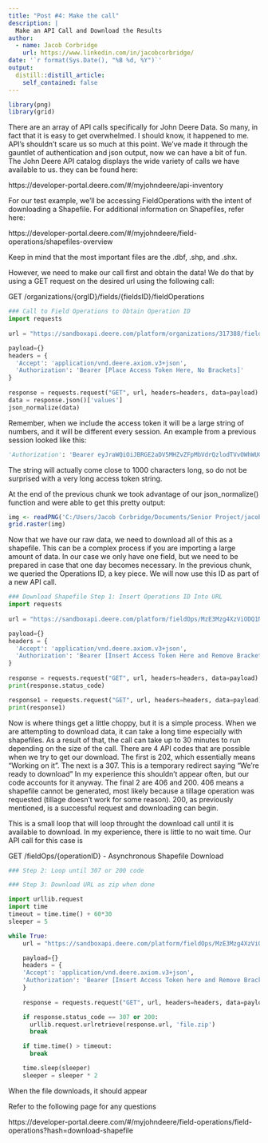 ```yaml
---
title: "Post #4: Make the call"
description: |
  Make an API Call and Download the Results
author:
  - name: Jacob Corbridge
    url: https://www.linkedin.com/in/jacobcorbridge/
date: '`r format(Sys.Date(), "%B %d, %Y")`'
output:
  distill::distill_article:
    self_contained: false
---
```


```r
library(png)
library(grid)
```

There are an array of API calls specifically for John Deere Data. So many, in fact that it is easy to get overwhelmed. I should know, it happened to me. API's shouldn't scare us so much at this point. We've made it through the gauntlet of authentication and json output, now we can have a bit of fun. The John Deere API catalog displays the wide variety of calls we have available to us. they can be found here:

https://developer-portal.deere.com/#/myjohndeere/api-inventory

For our test example, we'll be accessing FieldOperations with the intent of downloading a Shapefile. For additional information on Shapefiles, refer here:

https://developer-portal.deere.com/#/myjohndeere/field-operations/shapefiles-overview

Keep in mind that the most important files are the .dbf, .shp, and .shx. 

However, we need to make our call first and obtain the data! We do that by using a GET request on the desired url using the following call:

GET /organizations/{orgID}/fields/{fieldsID}/fieldOperations

```python
### Call to Field Operations to Obtain Operation ID
import requests
 
url = "https://sandboxapi.deere.com/platform/organizations/317388/fields/34d5eaed-1508-4dc3-87a3-6d489767d8e1/fieldOperations"

payload={}
headers = {
  'Accept': 'application/vnd.deere.axiom.v3+json',
  'Authorization': 'Bearer [Place Access Token Here, No Brackets]'
}
 
response = requests.request("GET", url, headers=headers, data=payload)
data = response.json()['values']
json_normalize(data)
```
Remember, when we include the access token it will be a large string of numbers, and it will be different every session. An example from a previous session looked like this:

```python
'Authorization': 'Bearer eyJraWQiOiJBRGE2aDV5MHZvZFpMbVdrQzlodTVvOWhWUGd5aTJjTjA2dFQ...
```
The string will actually come close to 1000 characters long, so do not be surprised with a very long access token string.

At the end of the previous chunk we took advantage of our json_normalize() function and were able to get this pretty output:

```r
img <- readPNG('C:/Users/Jacob Corbridge/Documents/Senior Project/jacobcorbridge97.github.io/Project_Photos/clean_table.png')
grid.raster(img)
```

Now that we have our raw data, we need to download all of this as a shapefile. This can be a complex process if you are importing a large amount of data. In our case we only have one field, but we need to be prepared in case that one day becomes necessary. In the previous chunk, we queried the Operations ID, a key piece. We will now use this ID as part of a new API call. 

```python
### Download Shapefile Step 1: Insert Operations ID Into URL
import requests
 
url = "https://sandboxapi.deere.com/platform/fieldOps/MzE3Mzg4XzViODQ1NjExY2QwOTk4MGQyMDdiYWVmZg"

payload={}
headers = {
  'Accept': 'application/vnd.deere.axiom.v3+json',
  'Authorization': 'Bearer [Insert Access Token Here and Remove Brackets']
}
 
response = requests.request("GET", url, headers=headers, data=payload)
print(response.status_code)

response1 = requests.request("GET", url, headers=headers, data=payload)
print(response1)
```

Now is where things get a little choppy, but it is a simple process. When we are attempting to download data, it can take a long time especially with shapefiles. As a result of that, the call can take up to 30 minutes to run depending on the size of the call. There are 4 API codes that are possible when we try to get our download. The first is 202, which essentially means "Working on it". The next is a 307. This is a temporary redirect saying "We're ready to download" In my experience this shouldn't appear often, but our code accounts for it anyway. The final 2 are 406 and 200. 406 means a shapefile cannot be generated, most likely because a tillage operation was requested (tillage doesn't work for some reason). 200, as previously mentioned, is a successful request and downloading can begin.

This is a small loop that will loop throught the download call until it is available to download. In my experience, there is little to no wait time. 
Our API call for this case is 

GET /fieldOps/{operationID}	- Asynchronous Shapefile Download

```python
### Step 2: Loop until 307 or 200 code

### Step 3: Download URL as zip when done

import urllib.request
import time
timeout = time.time() + 60*30
sleeper = 5   

while True:
    url = "https://sandboxapi.deere.com/platform/fieldOps/MzE3Mzg4XzViODQ1NjExY2QwOTk4MGQyMDdiYWVmZg"

    payload={}
    headers = {
    'Accept': 'application/vnd.deere.axiom.v3+json',
    'Authorization': 'Bearer [Insert Access Token here and Remove Brackets]'
    }
 
    response = requests.request("GET", url, headers=headers, data=payload)

    if response.status_code == 307 or 200:
      urllib.request.urlretrieve(response.url, 'file.zip')
      break

    if time.time() > timeout: 
      break

    time.sleep(sleeper) 
    sleeper = sleeper * 2
```

When the file downloads, it should appear


Refer to the following page for any questions

https://developer-portal.deere.com/#/myjohndeere/field-operations/field-operations?hash=download-shapefile




